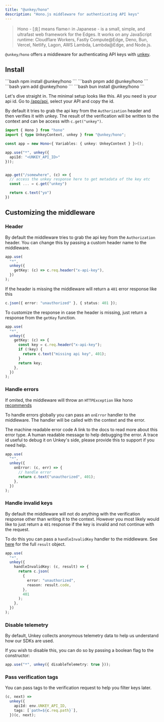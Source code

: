 ```yaml
---
title: "@unkey/hono"
description: "Hono.js middleware for authenticating API keys"
---
```


> Hono - [炎] means flame🔥 in Japanese - is a small, simple, and ultrafast web framework for the Edges. It works on any JavaScript runtime: Cloudflare Workers, Fastly Compute@Edge, Deno, Bun, Vercel, Netlify, Lagon, AWS Lambda, Lambda@Edge, and Node.js.

`@unkey/hono` offers a middleware for authenticating API keys with [unkey](https://unkey.com).

<Card
  icon="github"
  title="github.com/unkeyed/unkey/tree/main/packages/hono"
  href="https://github.com/unkeyed/unkey/tree/main/packages/hono"
/>

## Install

<Tabs>
  <Tab title="npm">```bash npm install @unkey/hono ```</Tab>
  <Tab title="pnpm">```bash pnpm add @unkey/hono ```</Tab>
  <Tab title="yarn">```bash yarn add @unkey/hono ```</Tab>
  <Tab title="bun">```bash bun install @unkey/hono ```</Tab>
</Tabs>

Let's dive straight in. The minimal setup looks like this. All you need is your api id. Go to [/app/api](https://app.unkey.com/apis), select your API and copy the id.

By default it tries to grab the api key from the `Authorization` header and then verifies it with unkey.
The result of the verification will be written to the context and can be access with `c.get("unkey")`.

```ts
import { Hono } from "hono"
import { type UnkeyContext, unkey } from "@unkey/hono";

const app = new Hono<{ Variables: { unkey: UnkeyContext } }>();

app.use("*", unkey({
  apiId: "<UNKEY_API_ID>"
}));


app.get("/somewhere", (c) => {
  // access the unkey response here to get metadata of the key etc
  const ... = c.get("unkey")

  return c.text("yo")
})
```

## Customizing the middleware

### Header

By default the middleware tries to grab the api key from the `Authorization` header. You can change this by passing a custom header name to the middleware.

```ts
app.use(
  "*",
  unkey({
    getKey: (c) => c.req.header("x-api-key"),
  })
);
```

If the header is missing the middleware will return a `401` error response like this

```ts
c.json({ error: "unauthorized" }, { status: 401 });
```

To customize the response in case the header is missing, just return a response from the `getKey` function.

```ts
app.use(
  "*",
  unkey({
    getKey: (c) => {
      const key = c.req.header("x-api-key");
      if (!key) {
        return c.text("missing api key", 401);
      }
      return key;
    },
  })
);
```

### Handle errors

If omited, the middleware will throw an `HTTPException` like hono [recommends](https://hono.dev/api/exception)

To handle errors globally you can pass an `onError` handler to the middleware.
The handler will be called with the context and the error.

<Expandable title="UnkeyError">
  <ResponseField name="code" type="string" required>
    The machine readable error code
  </ResponseField>
  <ResponseField name="docs" type="string" required>
    A link to the docs to read more about this error type.
  </ResponseField>
  <ResponseField name="message" type="string" required>
    A human readable message to help debugging the error.
  </ResponseField>
  <ResponseField name="requestId" type="string" required>
    A trace id useful to debug it on Unkey's side, please provide this to
    support if you need help.
  </ResponseField>
</Expandable>

```ts
app.use(
  "*",
  unkey({
    onError: (c, err) => {
      // handle error
      return c.text("unauthorized", 401);
    },
  })
);
```

### Handle invalid keys

By default the middleware will not do anything with the verification response other than writing it to the context.
However you most likely would like to just return a `401` response if the key is invalid and not continue with the request.

To do this you can pass a `handleInvalidKey` handler to the middleware.
See [here](/libraries/ts/sdk/keys/verify#response) for the full `result` object.

```ts
app.use(
  "*",
  unkey({
    handleInvalidKey: (c, result) => {
      return c.json(
        {
          error: "unauthorized",
          reason: result.code,
        },
        401
      );
    },
  })
);
```

### Disable telemetry

By default, Unkey collects anonymous telemetry data to help us understand how our SDKs are used.

If you wish to disable this, you can do so by passing a boolean flag to the constructor:

```ts
app.use("*", unkey({ disableTelemetry: true }));
```

### Pass verification tags

You can pass tags to the verification request to help you filter keys later.

```ts
(c, next) =>
  unkey({
    apiId: env.UNKEY_API_ID,
    tags: [`path=${c.req.path}`],
  })(c, next);
```
